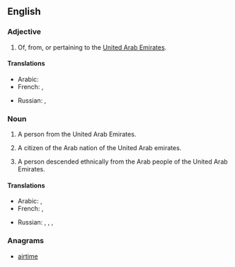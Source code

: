 {{also|emirati}}
==English==

===Adjective===
{{en-adj|-}}

# Of, from, or pertaining to the [[United Arab Emirates]].

====Translations====
{{trans-top|Of, from, or pertaining to United Arab Emirates}}
* Arabic: {{t|ar|إماراتي‎|tr='imaraatiy}}
* French: {{t+|fr|émirati}}, {{t|fr|émirien}}
{{trans-mid}}
* Russian: {{t|ru|эмиратский|tr=emirátskij}}, {{t-|ru|ОАЭ|tr=o-a-é}}
{{trans-bottom}}

===Noun===
{{en-noun}}

# A person from the United Arab Emirates.
# {{historical}} A citizen of the Arab nation of the United Arab emirates.
# A person descended ethnically from the Arab people of the United Arab Emirates.

====Translations====
{{trans-top|A person from the United Arab Emirates}}
* Arabic: {{t|ar|إماراتي‎|m|tr='imaraatiy}}, {{t|ar|إماراتية|f|tr='imaratíyya}}
* French: {{t-|fr|Émirati}},  {{t|fr|Émirien|m}}
{{trans-mid}}
* Russian: {{t|ru|житель ОАЭ|m|tr=žítel' o-a-é}},  {{t|ru|жительница ОАЭ|f|tr=žítel'nica o-a-é}}, {{t|ru|эмиратец|m|tr=emirátec}}, {{t|ru|эмиратка|f|tr=emirátka}}
{{trans-bottom}}

===Anagrams===
* {{alphagram|aeiimrt}} [[airtime#English|airtime]]